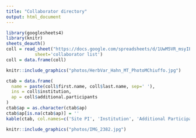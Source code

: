 ```yaml
---
title: "Collaborator directory"
output: html_document
---
```


```r
library(googlesheets4)
library(knitr)
sheets_deauth()
coll = read_sheet("https://docs.google.com/spreadsheets/d/1UwM5VR_msyIEyCpIGllfaLD4K4mqKyU5LfsCTwYEvwo/edit?usp=sharing",
           sheet='collaborator list')
coll = data.frame(coll)
```


```r
knitr::include_graphics("photos/HerbVar_Hahn_MT_PhotoMChiuffo.jpg")
```


```r
ctab = data.frame(
  name = paste(coll$first.name, coll$last.name, sep=' '),
  ins = coll$institution,
  ap = coll$additional.participants
)
ctab$ap = as.character(ctab$ap)
ctab$ap[is.na(ctab$ap)] = ''
kable(ctab, col.names=c('Site PI', 'Institution', 'Additional Participants'), align=c('l','l','l'))
```


```r
knitr::include_graphics("photos/IMG_2382.jpg")
```
